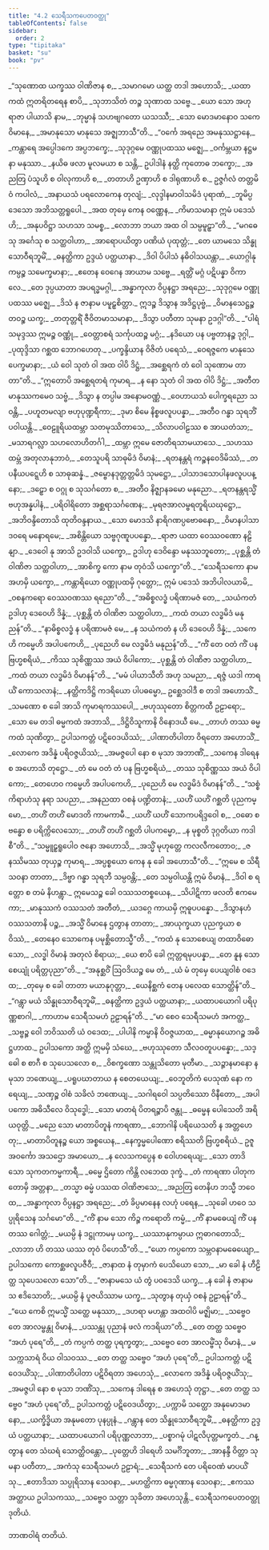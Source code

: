 ```yaml
---
title: "4.2 သေရီသကပေတဝတ္ထု"
tableOfContents: false
sidebar:
  order: 2
type: "tipitaka"
basket: "su"
book: "pv"
---
```



<DynamicBreadcrumb />

<Division number="604" book="pv" e="ch" v="19" p="193">

<Paragraph number="652" type="verses" book="pv">
_“သုဏောထ ယက္ခဿ ဝါဏိဇာန စ,_  
_သမာဂမော ယတ္ထ တဒါ အဟောသိ;_  
_ယထာ ကထံ ဣတရိတရေန စာပိ,_  
_သုဘာသိတံ တဉ္စ သုဏာထ သဗ္ဗေ._  

</Paragraph>

</Division>
<Division number="605" book="pv" e="ch" v="19" p="193">

<Paragraph number="653" type="verses" book="pv">
_ယော သော အဟု ရာဇာ ပါယာသိ နာမ,_  
_ဘုမ္မာနံ သဟဗျဂတော ယသဿီ;_  
_သော မောဒမာနောဝ သကေ ဝိမာနေ,_  
_အမာနုသော မာနုသေ အဇ္ဈဘာသီ”တိ._  

</Paragraph>

</Division>
<Division number="606" book="pv" e="ch" v="19" p="194">

<Paragraph number="654" type="verses" book="pv">
_“ဝင်္ကေ အရညေ အမနုဿဋ္ဌာနေ,_  
_ကန္တာရေ အပ္ပေါဒကေ အပ္ပဘက္ခေ;_  
_သုဒုဂ္ဂမေ ဝဏ္ဏုပထဿ မဇ္ဈေ,_  
_ဝင်္ကမ္ဘယာ နဋ္ဌမနာ မနုဿာ._  

</Paragraph>

</Division>
<Division number="607" book="pv" e="ch" v="19" p="194">

<Paragraph number="655" type="verses" book="pv">
_နယိဓ ဖလာ မူလမယာ စ သန္တိ,_  
ဥပါဒါနံ နတ္ထိ ကုတောဓ ဘက္ခော;_  
_အညတြ ပံသူဟိ စ ဝါလုကာဟိ စ,_  
_တတာဟိ ဥဏှာဟိ စ ဒါရုဏာဟိ စ._  

</Paragraph>

</Division>
<Division number="608" book="pv" e="ch" v="19" p="194">

<Paragraph number="656" type="verses" book="pv">
ဥဇ္ဇင်္ဂလံ တတ္တမိဝံ ကပါလံ,_  
_အနာယသံ ပရလောကေန တုလျံ;_  
_လုဒ္ဒါနမာဝါသမိဒံ ပုရာဏံ,_  
_ဘူမိပ္ပဒေသော အဘိသတ္တရူပေါ._  

</Paragraph>

</Division>
<Division number="609" book="pv" e="ch" v="19" p="194">

<Paragraph number="657" type="verses" book="pv">
_အထ တုမှေ ကေန ဝဏ္ဏေန,_  
_ကိမာသမာနာ ဣမံ ပဒေသံ ဟိ;_  
_အနုပဝိဋ္ဌာ သဟသာ သမစ္စ,_  
_လောဘာ ဘယာ အထ ဝါ သမ္ပမူဠှာ”တိ._  

</Paragraph>

</Division>
<Division number="610" book="pv" e="ch" v="19" p="194">

<Paragraph number="658" type="verses" book="pv">
_“မဂဓေသု အင်္ဂေသု စ သတ္ထဝါဟာ,_  
_အာရောပယိတွာ ပဏိယံ ပုထုတ္တံ;_  
_တေ ယာမသေ သိန္ဓုသောဝီရဘူမိံ,_  
_ဓနတ္ထိကာ ဥဒ္ဒယံ ပတ္ထယာနာ._  

</Paragraph>

</Division>
<Division number="611" book="pv" e="ch" v="19" p="194">

<Paragraph number="659" type="verses" book="pv">
_ဒိဝါ ပိပါသံ နဓိဝါသယန္တာ,_  
_ယောဂ္ဂါနုကမ္ပဉ္စ သမေက္ခမာနာ;_  
_ဧတေန ဝေဂေန အာယာမ သဗ္ဗေ,_  
_ရတ္တိံ မဂ္ဂံ ပဋိပန္နာ ဝိကာလေ._  

</Paragraph>

</Division>
<Division number="612" book="pv" e="ch" v="19" p="194">

<Paragraph number="660" type="verses" book="pv">
_တေ ဒုပ္ပယာတာ အပရဒ္ဓမဂ္ဂါ,_  
_အန္ဓာကုလာ ဝိပ္ပနဋ္ဌာ အရညေ;_  
_သုဒုဂ္ဂမေ ဝဏ္ဏုပထဿ မဇ္ဈေ,_  
_ဒိသံ န ဇာနာမ ပမူဠှစိတ္တာ._  

</Paragraph>

</Division>
<Division number="613" book="pv" e="ch" v="19" p="195">

<Paragraph number="661" type="verses" book="pv">
ဣဒဉ္စ ဒိသွာန အဒိဋ္ဌပုဗ္ဗံ,_  
_ဝိမာနသေဋ္ဌဉ္စ တဝဉ္စ ယက္ခ;_  
_တတုတ္တရိံ ဇီဝိတမာသမာနာ,_  
_ဒိသွာ ပတီတာ သုမနာ ဥဒဂ္ဂါ”တိ._  

</Paragraph>

</Division>
<Division number="614" book="pv" e="ch" v="19" p="195">

<Paragraph number="662" type="verses" book="pv">
_“ပါရံ သမုဒ္ဒဿ ဣမဉ္စ ဝဏ္ဏုံ,_  
_ဝေတ္တာစရံ သင်္ကုပထဉ္စ မဂ္ဂံ;_  
_နဒိယော ပန ပဗ္ဗတာနဉ္စ ဒုဂ္ဂါ,_  
_ပုထုဒ္ဒိသာ ဂစ္ဆထ ဘောဂဟေတု._  

</Paragraph>

</Division>
<Division number="615" book="pv" e="ch" v="19" p="195">

<Paragraph number="663" type="verses" book="pv">
_ပက္ခန္ဒိယာန ဝိဇိတံ ပရေသံ,_  
_ဝေရဇ္ဇကေ မာနုသေ ပေက္ခမာနာ;_  
_ယံ ဝေါ သုတံ ဝါ အထ ဝါပိ ဒိဋ္ဌံ,_  
_အစ္ဆေရကံ တံ ဝေါ သုဏောမ တာတာ”တိ._  

</Paragraph>

</Division>
<Division number="616" book="pv" e="ch" v="19" p="195">

<Paragraph number="664" type="verses" book="pv">
_“ဣတောပိ အစ္ဆေရတရံ ကုမာရ,_  
_န နော သုတံ ဝါ အထ ဝါပိ ဒိဋ္ဌံ;_  
_အတီတမာနုဿကမေဝ သဗ္ဗံ,_  
_ဒိသွာ န တပ္ပါမ အနောမဝဏ္ဏံ._  

</Paragraph>

</Division>
<Division number="617" book="pv" e="ch" v="19" p="195">

<Paragraph number="665" type="verses" book="pv">
_ဝေဟာယသံ ပေါက္ခရညော သဝန္တိ,_  
_ပဟူတမလျာ ဗဟုပုဏ္ဍရီကာ;_  
_ဒုမာ စိမေ နိစ္စဖလူပပန္နာ,_  
_အတီဝ ဂန္ဓာ သုရဘိံ ပဝါယန္တိ._  

</Paragraph>

</Division>
<Division number="618" book="pv" e="ch" v="19" p="195">

<Paragraph number="666" type="verses" book="pv">
_ဝေဠူရိယထမ္ဘာ သတမုဿိတာသေ,_  
_သိလာပဝါဠဿ စ အာယတံသာ;_  
_မသာရဂလ္လာ သဟလောဟိတင်္ဂါ,_  
_ထမ္ဘာ ဣမေ ဇောတိရသာမယာသေ._  

</Paragraph>

</Division>
<Division number="619" book="pv" e="ch" v="19" p="195">

<Paragraph number="667" type="verses" book="pv">
_သဟဿထမ္ဘံ အတုလာနုဘာဝံ,_  
_တေသူပရိ သာဓုမိဒံ ဝိမာနံ;_  
_ရတနန္တရံ ကဉ္စနဝေဒိမိဿံ,_  
_တပနီယပဋ္ဋေဟိ စ သာဓုဆန္နံ._  

</Paragraph>

</Division>
<Division number="620" book="pv" e="ch" v="19" p="196">

<Paragraph number="668" type="verses" book="pv">
_ဇမ္ဗောနဒုတ္တတ္တမိဒံ သုမဋ္ဌော,_  
_ပါသာဒသောပါနဖလူပပန္နော;_  
_ဒဠှော စ ဝဂ္ဂု စ သုသင်္ဂတော စ,_  
_အတီဝ နိဇ္ဈာနခမော မနုညော._  

</Paragraph>

</Division>
<Division number="621" book="pv" e="ch" v="19" p="196">

<Paragraph number="669" type="verses" book="pv">
_ရတနန္တရသ္မိံ ဗဟုအန္နပါနံ,_  
_ပရိဝါရိတော အစ္ဆရာသင်္ဂဏေန;_  
_မုရဇအာလမ္ဗရတူရိယဃုဋ္ဌော,_  
_အဘိဝန္ဒိတောသိ ထုတိဝန္ဒနာယ._  

</Paragraph>

</Division>
<Division number="622" book="pv" e="ch" v="19" p="196">

<Paragraph number="670" type="verses" book="pv">
_သော မောဒသိ နာရိဂဏပ္ပဗောဓနော,_  
_ဝိမာနပါသာဒဝရေ မနောရမေ;_  
_အစိန္တိယော သဗ္ဗဂုဏူပပန္နော,_  
_ရာဇာ ယထာ ဝေဿဝဏော နဠိနျာ._  

</Paragraph>

</Division>
<Division number="623" book="pv" e="ch" v="19" p="196">

<Paragraph number="671" type="verses" book="pv">
_ဒေဝေါ နု အာသိ ဥဒဝါသိ ယက္ခော,_  
ဥဒါဟု ဒေဝိန္ဒော မနုဿဘူတော;_  
_ပုစ္ဆန္တိ တံ ဝါဏိဇာ သတ္ထဝါဟာ,_  
_အာစိက္ခ ကော နာမ တုဝံသိ ယက္ခော”တိ._  

</Paragraph>

</Division>
<Division number="624" book="pv" e="ch" v="19" p="196">

<Paragraph number="672" type="verses" book="pv">
_“သေရီသကော နာမ အဟမှိ ယက္ခော,_  
_ကန္တာရိယော ဝဏ္ဏုပထမှိ ဂုတ္တော;_  
ဣမံ ပဒေသံ အဘိပါလယာမိ,_  
_ဝစနကရော ဝေဿဝဏဿ ရညော”တိ._  

</Paragraph>

</Division>
<Division number="625" book="pv" e="ch" v="19" p="196">

<Paragraph number="673" type="verses" book="pv">
_“အဓိစ္စလဒ္ဓံ ပရိဏာမဇံ တေ,_  
_သယံကတံ ဥဒါဟု ဒေဝေဟိ ဒိန္နံ;_  
_ပုစ္ဆန္တိ တံ ဝါဏိဇာ သတ္ထဝါဟာ,_  
_ကထံ တယာ လဒ္ဓမိဒံ မနုညန်”တိ._  

</Paragraph>

</Division>
<Division number="626" book="pv" e="ch" v="19" p="196">

<Paragraph number="674" type="verses" book="pv">
_“နာဓိစ္စလဒ္ဓံ န ပရိဏာမဇံ မေ,_  
_န သယံကတံ န ဟိ ဒေဝေဟိ ဒိန္နံ;_  
_သကေဟိ ကမ္မေဟိ အပါပကေဟိ,_  
_ပုညေဟိ မေ လဒ္ဓမိဒံ မနုညန်”တိ._  

</Paragraph>

</Division>
<Division number="627" book="pv" e="ch" v="19" p="197">

<Paragraph number="675" type="verses" book="pv">
_“ကိံ တေ ဝတံ ကိံ ပန ဗြဟ္မစရိယံ,_  
_ကိဿ သုစိဏ္ဏဿ အယံ ဝိပါကော;_  
_ပုစ္ဆန္တိ တံ ဝါဏိဇာ သတ္ထဝါဟာ,_  
_ကထံ တယာ လဒ္ဓမိဒံ ဝိမာနန်”တိ._  

</Paragraph>

</Division>
<Division number="628" book="pv" e="ch" v="19" p="197">

<Paragraph number="676" type="verses" book="pv">
_“မမံ ပါယာသီတိ အဟု သမညာ,_  
_ရဇ္ဇံ ယဒါ ကာရယိံ ကောသလာနံ;_  
_နတ္ထိကဒိဋ္ဌိ ကဒရိယော ပါပဓမ္မော,_  
ဥစ္ဆေဒဝါဒီ စ တဒါ အဟောသိံ._  

</Paragraph>

</Division>
<Division number="629" book="pv" e="ch" v="19" p="197">

<Paragraph number="677" type="verses" book="pv">
_သမဏော စ ခေါ အာသိ ကုမာရကဿပေါ,_  
_ဗဟုဿုတော စိတ္တကထီ ဥဠာရော;_  
_သော မေ တဒါ ဓမ္မကထံ အဘာသိ,_  
_ဒိဋ္ဌိဝိသူကာနိ ဝိနောဒယီ မေ._  

</Paragraph>

</Division>
<Division number="630" book="pv" e="ch" v="19" p="197">

<Paragraph number="678" type="verses" book="pv">
_တာဟံ တဿ ဓမ္မကထံ သုဏိတွာ,_  
ဥပါသကတ္တံ ပဋိဝေဒယိဿံ;_  
_ပါဏာတိပါတာ ဝိရတော အဟောသိံ,_  
_လောကေ အဒိန္နံ ပရိဝဇ္ဇယိဿံ;_  
_အမဇ္ဇပေါ နော စ မုသာ အဘာဏိံ,_  
_သကေန ဒါရေန စ အဟောသိ တုဋ္ဌော._  

</Paragraph>

</Division>
<Division number="631" book="pv" e="ch" v="19" p="197">

<Paragraph number="679" type="verses" book="pv">
_တံ မေ ဝတံ တံ ပန ဗြဟ္မစရိယံ,_  
_တဿ သုစိဏ္ဏဿ အယံ ဝိပါကော;_  
_တေဟေဝ ကမ္မေဟိ အပါပကေဟိ,_  
_ပုညေဟိ မေ လဒ္ဓမိဒံ ဝိမာနန်”တိ._  

</Paragraph>

</Division>
<Division number="632" book="pv" e="ch" v="19" p="197">

<Paragraph number="680" type="verses" book="pv">
_“သစ္စံ ကိရာဟံသု နရာ သပညာ,_  
_အနညထာ ဝစနံ ပဏ္ဍိတာနံ;_  
_ယဟိံ ယဟိံ ဂစ္ဆတိ ပုညကမ္မော,_  
_တဟိံ တဟိံ မောဒတိ ကာမကာမီ._  

</Paragraph>

</Division>
<Division number="633" book="pv" e="ch" v="19" p="197">

<Paragraph number="681" type="verses" book="pv">
_ယဟိံ ယဟိံ သောကပရိဒ္ဒဝေါ စ,_  
_ဝဓော စ ဗန္ဓော စ ပရိက္ကိလေသော;_  
_တဟိံ တဟိံ ဂစ္ဆတိ ပါပကမ္မော,_  
_န မုစ္စတိ ဒုဂ္ဂတိယာ ကဒါစီ”တိ._  

</Paragraph>

</Division>
<Division number="634" book="pv" e="ch" v="19" p="198">

<Paragraph number="682" type="verses" book="pv">
_“သမ္မူဠှရူပေါဝ ဇနော အဟောသိ,_  
_အသ္မိံ မုဟုတ္တေ ကလလီကတောဝ;_  
_ဇနဿိမဿ တုယှဉ္စ ကုမာရ,_  
_အပ္ပစ္စယော ကေန နု ခေါ အဟောသီ”တိ._  

</Paragraph>

</Division>
<Division number="635" book="pv" e="ch" v="19" p="198">

<Paragraph number="683" type="verses" book="pv">
_“ဣမေ စ သိရီသဝနာ တာတာ,_  
_ဒိဗ္ဗာ ဂန္ဓာ သုရဘီ သမ္ပဝန္တိ;_  
_တေ သမ္ပဝါယန္တိ ဣမံ ဝိမာနံ,_  
_ဒိဝါ စ ရတ္တော စ တမံ နိဟန္တွာ._  

</Paragraph>

</Division>
<Division number="636" book="pv" e="ch" v="19" p="198">

<Paragraph number="684" type="verses" book="pv">
ဣမေသဉ္စ ခေါ ဝဿသတစ္စယေန,_  
_သိပါဋိကာ ဖလတိ ဧကမေကာ;_  
_မာနုဿကံ ဝဿသတံ အတီတံ,_  
_ယဒဂ္ဂေ ကာယမှိ ဣဓူပပန္နော._  

</Paragraph>

</Division>
<Division number="637" book="pv" e="ch" v="19" p="198">

<Paragraph number="685" type="verses" book="pv">
_ဒိသွာနဟံ ဝဿသတာနိ ပဉ္စ,_  
_အသ္မိံ ဝိမာနေ ဌတွာန တာတာ;_  
_အာယုက္ခယာ ပုညက္ခယာ စဝိဿံ,_  
_တေနေဝ သောကေန ပမုစ္ဆိတောသ္မီ”တိ._  

</Paragraph>

</Division>
<Division number="638" book="pv" e="ch" v="19" p="198">

<Paragraph number="686" type="verses" book="pv">
_“ကထံ နု သောစေယျ တထာဝိဓော သော,_  
_လဒ္ဓါ ဝိမာနံ အတုလံ စိရာယ;_  
_ယေ စာပိ ခေါ ဣတ္တရမုပပန္နာ,_  
_တေ နူန သောစေယျုံ ပရိတ္တပုညာ”တိ._  

</Paragraph>

</Division>
<Division number="639" book="pv" e="ch" v="19" p="198">

<Paragraph number="687" type="verses" book="pv">
_“အနုစ္ဆဝိံ ဩဝဒိယဉ္စ မေ တံ,_  
_ယံ မံ တုမှေ ပေယျဝါစံ ဝဒေထ;_  
_တုမှေ စ ခေါ တာတာ မယာနုဂုတ္တာ,_  
_ယေနိစ္ဆကံ တေန ပလေထ သောတ္ထိန်”တိ._  

</Paragraph>

</Division>
<Division number="640" book="pv" e="ch" v="19" p="198">

<Paragraph number="688" type="verses" book="pv">
_“ဂန္တွာ မယံ သိန္ဓုသောဝီရဘူမိံ,_  
_ဓနတ္ထိကာ ဥဒ္ဒယံ ပတ္ထယာနာ;_  
_ယထာပယောဂါ ပရိပုဏ္ဏစာဂါ,_  
_ကာဟာမ သေရီသမဟံ ဥဠာရန်”တိ._  

</Paragraph>

</Division>
<Division number="641" book="pv" e="ch" v="19" p="199">

<Paragraph number="689" type="verses" book="pv">
_“မာ စေဝ သေရီသမဟံ အကတ္ထ,_  
_သဗ္ဗဉ္စ ဝေါ ဘဝိဿတိ ယံ ဝဒေထ;_  
_ပါပါနိ ကမ္မာနိ ဝိဝဇ္ဇယာထ,_  
_ဓမ္မာနုယောဂဉ္စ အဓိဋ္ဌဟာထ._  

</Paragraph>

</Division>
<Division number="642" book="pv" e="ch" v="19" p="199">

<Paragraph number="690" type="verses" book="pv">
ဥပါသကော အတ္ထိ ဣမမှိ သံဃေ,_  
_ဗဟုဿုတော သီလဝတူပပန္နော;_  
_သဒ္ဓေါ စ စာဂီ စ သုပေသလော စ,_  
_ဝိစက္ခဏော သန္တုသိတော မုတီမာ._  

</Paragraph>

</Division>
<Division number="643" book="pv" e="ch" v="19" p="199">

<Paragraph number="691" type="verses" book="pv">
_သဉ္ဇာနမာနော န မုသာ ဘဏေယျ,_  
_ပရူပဃာတာယ န စေတယေယျ;_  
_ဝေဘူတိကံ ပေသုဏံ နော ကရေယျ,_  
_သဏှဉ္စ ဝါစံ သခိလံ ဘဏေယျ._  

</Paragraph>

</Division>
<Division number="644" book="pv" e="ch" v="19" p="199">

<Paragraph number="692" type="verses" book="pv">
_သဂါရဝေါ သပ္ပတိဿော ဝိနီတော,_  
_အပါပကော အဓိသီလေ ဝိသုဒ္ဓေါ;_  
_သော မာတရံ ပိတရဉ္စာပိ ဇန္တု,_  
_ဓမ္မေန ပေါသေတိ အရိယဝုတ္တိ._  

</Paragraph>

</Division>
<Division number="645" book="pv" e="ch" v="19" p="199">

<Paragraph number="693" type="verses" book="pv">
_မညေ သော မာတာပိတူနံ ကာရဏာ,_  
_ဘောဂါနိ ပရိယေသတိ န အတ္တဟေတု;_  
_မာတာပိတူနဉ္စ ယော အစ္စယေန,_  
_နေက္ခမ္မပေါဏော စရိဿတိ ဗြဟ္မစရိယံ._  

</Paragraph>

</Division>
<Division number="646" book="pv" e="ch" v="19" p="199">

<Paragraph number="694" type="verses" book="pv">
ဥဇူ အဝင်္ကော အသဌော အမာယော,_  
_န လေသကပ္ပေန စ ဝေါဟရေယျ;_  
_သော တာဒိသော သုကတကမ္မကာရီ,_  
_ဓမ္မေ ဌိတော ကိန္တိ လဘေထ ဒုက္ခံ._  

</Paragraph>

</Division>
<Division number="647" book="pv" e="ch" v="19" p="199">

<Paragraph number="695" type="verses" book="pv">
_တံ ကာရဏာ ပါတုကတောမှိ အတ္တနာ,_  
_တသ္မာ ဓမ္မံ ပဿထ ဝါဏိဇာသေ;_  
_အညတြ တေနိဟ ဘသ္မီ ဘဝေထ,_  
_အန္ဓာကုလာ ဝိပ္ပနဋ္ဌာ အရညေ;_  
_တံ ခိပ္ပမာနေန လဟုံ ပရေန,_  
_သုခေါ ဟဝေ သပ္ပုရိသေန သင်္ဂမော”တိ._  

</Paragraph>

</Division>
<Division number="648" book="pv" e="ch" v="19" p="200">

<Paragraph number="696" type="verses" book="pv">
_“ကိံ နာမ သော ကိဉ္စ ကရောတိ ကမ္မံ,_  
_ကိံ နာမဓေယျံ ကိံ ပန တဿ ဂေါတ္တံ;_  
_မယမ္ပိ နံ ဒဋ္ဌုကာမမှ ယက္ခ,_  
_ယဿာနုကမ္ပာယ ဣဓာဂတောသိ;_  
_လာဘာ ဟိ တဿ ယဿ တုဝံ ပိဟေသီ”တိ._  

</Paragraph>

</Division>
<Division number="649" book="pv" e="ch" v="19" p="200">

<Paragraph number="697" type="verses" book="pv">
_“ယော ကပ္ပကော သမ္ဘဝနာမဓေယျော,_  
ဥပါသကော ကောစ္ဆဖလူပဇီဝီ;_  
_ဇာနာထ နံ တုမှာကံ ပေသိယော သော,_  
_မာ ခေါ နံ ဟီဠိတ္ထ သုပေသလော သော”တိ._  

</Paragraph>

</Division>
<Division number="650" book="pv" e="ch" v="19" p="200">

<Paragraph number="698" type="verses" book="pv">
_“ဇာနာမသေ ယံ တွံ ပဝဒေသိ ယက္ခ,_  
_န ခေါ နံ ဇာနာမ သ ဧဒိသောတိ;_  
_မယမ္ပိ နံ ပူဇယိဿာမ ယက္ခ,_  
_သုတွာန တုယှံ ဝစနံ ဥဠာရန်”တိ._  

</Paragraph>

</Division>
<Division number="651" book="pv" e="ch" v="19" p="200">

<Paragraph number="699" type="verses" book="pv">
_“ယေ ကေစိ ဣမသ္မိံ သတ္ထေ မနုဿာ,_  
_ဒဟရာ မဟန္တာ အထဝါပိ မဇ္ဈိမာ;_  
_သဗ္ဗေဝ တေ အာလမ္ဗန္တု ဝိမာနံ,_  
_ပဿန္တု ပုညာနံ ဖလံ ကဒရိယာ”တိ._  

</Paragraph>

</Division>
<Division number="652" book="pv" e="ch" v="19" p="200">

<Paragraph number="700" type="verses" book="pv">
_တေ တတ္ထ သဗ္ဗေဝ “အဟံ ပုရေ”တိ,_  
_တံ ကပ္ပကံ တတ္ထ ပုရက္ခတွာ;_  
_သဗ္ဗေဝ တေ အာလမ္ဗိံသု ဝိမာနံ,_  
_မသက္ကသာရံ ဝိယ ဝါသဝဿ._  

</Paragraph>

</Division>
<Division number="653" book="pv" e="ch" v="19" p="200">

<Paragraph number="701" type="verses" book="pv">
_တေ တတ္ထ သဗ္ဗေဝ “အဟံ ပုရေ”တိ,_  
ဥပါသကတ္တံ ပဋိဝေဒယိံသု;_  
_ပါဏာတိပါတာ ပဋိဝိရတာ အဟေသုံ,_  
_လောကေ အဒိန္နံ ပရိဝဇ္ဇယိံသု;_  
_အမဇ္ဇပါ နော စ မုသာ ဘဏိံသု,_  
_သကေန ဒါရေန စ အဟေသုံ တုဋ္ဌာ._  

</Paragraph>

</Division>
<Division number="654" book="pv" e="ch" v="19" p="201">

<Paragraph number="702" type="verses" book="pv">
_တေ တတ္ထ သဗ္ဗေဝ “အဟံ ပုရေ”တိ,_  
ဥပါသကတ္တံ ပဋိဝေဒယိတွာ;_  
_ပက္ကာမိ သတ္ထော အနုမောဒမာနော,_  
_ယက္ခိဒ္ဓိယာ အနုမတော ပုနပ္ပုနံ._  

</Paragraph>

</Division>
<Division number="655" book="pv" e="ch" v="19" p="201">

<Paragraph number="703" type="verses" book="pv">
_ဂန္တွာန တေ သိန္ဓုသောဝီရဘူမိံ,_  
_ဓနတ္ထိကာ ဥဒ္ဒယံ ပတ္ထယာနာ;_  
_ယထာပယောဂါ ပရိပုဏ္ဏလာဘာ,_  
_ပစ္စာဂမုံ ပါဋလိပုတ္တမက္ခတံ._  

</Paragraph>

</Division>
<Division number="656" book="pv" e="ch" v="19" p="201">

<Paragraph number="704" type="verses" book="pv">
_ဂန္တွာန တေ သံဃရံ သောတ္ထိဝန္တော,_  
_ပုတ္တေဟိ ဒါရေဟိ သမင်္ဂိဘူတာ;_  
_အာနန္ဒီ ဝိတ္တာ သုမနာ ပတီတာ,_  
_အကံသု သေရီသမဟံ ဥဠာရံ;_  
_သေရီသကံ တေ ပရိဝေဏံ မာပယိံသု._  

</Paragraph>

</Division>
<Division number="657" book="pv" e="ch" v="19" p="201">

<Paragraph number="705" type="verses" book="pv">
_ဧတာဒိသာ သပ္ပုရိသာန သေဝနာ,_  
_မဟတ္ထိကာ ဓမ္မဂုဏာန သေဝနာ;_  
_ဧကဿ အတ္ထာယ ဥပါသကဿ,_  
_သဗ္ဗေဝ သတ္တာ သုခိတာ အဟေသုန္တိ._  


</Paragraph>
</Division>

<Paragraph number="706" type="center" book="pv">
သေရီသကပေတဝတ္ထု ဒုတိယံ.

  
ဘာဏဝါရံ တတိယံ.
</Paragraph>